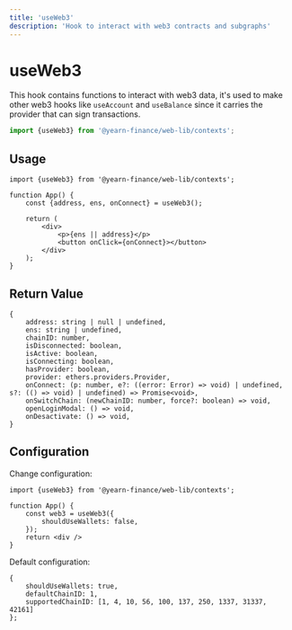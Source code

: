 ```yaml
---
title: 'useWeb3'
description: 'Hook to interact with web3 contracts and subgraphs'
---
```


# useWeb3
This hook contains functions to interact with web3 data, it's used to make other web3 hooks like `useAccount` and `useBalance` since it carries the provider that can sign transactions.

```ts
import {useWeb3} from '@yearn-finance/web-lib/contexts';
```

## Usage

```tsx
import {useWeb3} from '@yearn-finance/web-lib/contexts';

function App() { 
	const {address, ens, onConnect} = useWeb3();

	return (
		<div>
			<p>{ens || address}</p>
			<button onClick={onConnect}></button>
		</div>
	);
}
```

## Return Value

```tsx
{
	address: string | null | undefined,
	ens: string | undefined,
	chainID: number,
	isDisconnected: boolean,
	isActive: boolean,
	isConnecting: boolean,
	hasProvider: boolean,
	provider: ethers.providers.Provider,
	onConnect: (p: number, e?: ((error: Error) => void) | undefined, s?: (() => void) | undefined) => Promise<void>,
	onSwitchChain: (newChainID: number, force?: boolean) => void,
	openLoginModal: () => void,
	onDesactivate: () => void,
}
```

## Configuration

Change configuration:

```tsx
import {useWeb3} from '@yearn-finance/web-lib/contexts';

function App() { 
	const web3 = useWeb3({
		shouldUseWallets: false,
	});
	return <div />
}
```

Default configuration:

```tsx
{
	shouldUseWallets: true,
	defaultChainID: 1,
	supportedChainID: [1, 4, 10, 56, 100, 137, 250, 1337, 31337, 42161]
};
```